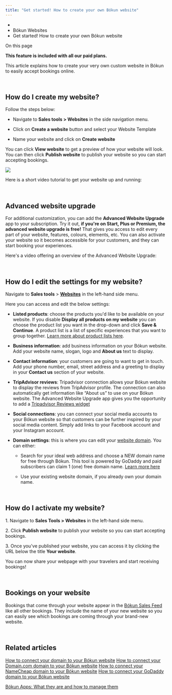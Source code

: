 ```yaml
---
title: "Get started! How to create your own Bókun website"
---
```


* [](/)
* Bókun Websites
* Get started! How to create your own Bókun website

On this page

**This feature is included with all our paid plans.**

This article explains how to create your very own custom website in Bókun to easily accept bookings online.

 

## **How do I create my website?**[​](#how-do-i-create-my-website "Direct link to heading")

Follow the steps below:

* Navigate to **Sales tools > Websites** in the side navigation menu.

* Click on **Create a website** button and select your Website Template

* Name your website and click on **Create website**

You can click **View website** to get a preview of how your website will look. You can then click **Publish website** to publish your website so you can start accepting bookings.

[![](/assets/images/966c9c72b7529ed4bf283ac5ca693f49-6a47a1f2ce417eafb9b54ee989c60aa1.png)](https://www.bokun.io/)

Here is a short video tutorial to get your website up and running:

 

## **Advanced website upgrade**[​](#advanced-website-upgrade "Direct link to heading")

For additional customization, you can add the **Advanced Website Upgrade** app to your subscription. Try it out, **if you're on Start, Plus or Premium, the advanced website upgrade is free!** That gives you access to edit every part of your website, features, colours, elements, etc. You can also activate your website so it becomes accessible for your customers, and they can start booking your experiences.

Here's a video offering an overview of the Advanced Website Upgrade:

 

## **How do I edit the settings for my website?**[​](#how-do-i-edit-the-settings-for-my-website "Direct link to heading")

Navigate to **Sales tools** > [**Websites**](https://extranet.bokun.io/v2/sales-tools/websites/intro) in the left-hand side menu.

Here you can access and edit the below settings:

* **Listed products**: choose the products you'd like to be available on your website. If you disable **Display all products on my website** you can choose the product list you want in the drop-down and click **Save & Continue**. A product list is a list of specific experiences that you want to group together. [Learn more about product lists here](/docs/settings/sales-settings/product-lists/how-to-create-product-lists).

* **Business information**: add business information on your Bókun website. Add your website name, slogan, logo and **About us** text to display.

* **Contact information**: your customers are going to want to get in touch. Add your phone number, email, street address and a greeting to display in your **Contact us** section of your website.

* **TripAdvisor reviews**: Tripadvisor connection allows your Bókun website to display the reviews from TripAdvisor profile. The connection can also automatically get information like “About us” to use on your Bókun website. The Advanced Website Upgrade app gives you the opportunity to add a [Tripadvisor Reviews widget](/docs/bokun-websites/Customize-your-website/adding-a-tripadvisor-reviews-widget-pro)

* **Social connections**: you can connect your social media accounts to your Bókun website so that customers can be further inspired by your social media content. Simply add links to your Facebook account and your Instagram account.

* **Domain settings**: this is where you can edit your [website domain](/docs/bokun-websites/connecting-your-own-domain-to-your-bokun-website/how-to-connect-your-domain-to-your-bokun-website). You can either:

  * Search for your ideal web address and choose a NEW domain name for free through Bókun. This tool is powered by GoDaddy and paid subscribers can claim 1 (one) free domain name. [Learn more here](/docs/bokun-websites/claim-your-free-domain-for-your-bokun-website)

  * Use your existing website domain, if you already own your domain name.

 

## **How do I activate my website?**[​](#how-do-i-activate-my-website "Direct link to heading")

1\. Navigate to **Sales Tools > Websites** in the left-hand side menu.

2\. Click **Publish website** to publish your website so you can start accepting bookings.

3\. Once you've published your website, you can access it by clicking the URL below the title **Your website**.

You can now share your webpage with your travelers and start receiving bookings!

 

## **Bookings on your website**[​](#bookings-on-your-website "Direct link to heading")

Bookings that come through your website appear in the [Bókun Sales Feed](/docs/bookings/sales-feed/how-to-use-the-sales-feed) like all other bookings. They include the name of your new website so you can easily see which bookings are coming through your brand-new website.

 

## Related articles[​](#related-articles "Direct link to heading")

[How to connect your domain to your Bókun website](/docs/bokun-websites/connecting-your-own-domain-to-your-bokun-website/how-to-connect-your-domain-to-your-bokun-website) [How to connect your Domain.com domain to your Bókun website](/docs/bokun-websites/connecting-your-own-domain-to-your-bokun-website/how-to-connect-your-domain-to-your-bokun-website) [How to connect your NameCheap domain to your Bókun website](/docs/bokun-websites/connecting-your-own-domain-to-your-bokun-website/how-to-connect-your-domain-to-your-bokun-website) [How to connect your GoDaddy domain to your Bókun website](/docs/bokun-websites/connecting-your-own-domain-to-your-bokun-website/how-to-connect-your-domain-to-your-bokun-website)

[Bókun Apps: What they are and how to manage them](/docs/apps-and-the-bokun-app-store/what-they-are-and-how-to-manage-them)
